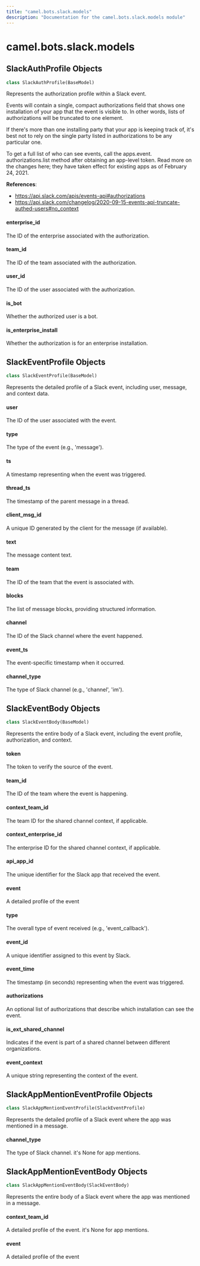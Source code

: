 ```yaml
---
title: "camel.bots.slack.models"
description: "Documentation for the camel.bots.slack.models module"
---
```


<a id="camel.bots.slack.models"></a>

# camel.bots.slack.models

<a id="camel.bots.slack.models.SlackAuthProfile"></a>

## SlackAuthProfile Objects

```python
class SlackAuthProfile(BaseModel)
```

Represents the authorization profile within a Slack event.

Events will contain a single, compact authorizations field that shows one
installation of your app that the event is visible to.
In other words, lists of authorizations will be truncated to one element.

If there's more than one installing party that your app is keeping track
of, it's best not to rely on the single party listed in authorizations to
be any particular one.

To get a full list of who can see events, call the apps.event.
authorizations.list method after obtaining an app-level token. Read more on
the changes here; they have taken effect for existing apps as of
February 24, 2021.

**References**:

  
  - https://api.slack.com/apis/events-api#authorizations
  - https://api.slack.com/changelog/2020-09-15-events-api-truncate-authed-users#no_context

<a id="camel.bots.slack.models.SlackAuthProfile.enterprise_id"></a>

#### enterprise\_id

The ID of the enterprise associated with the authorization.

<a id="camel.bots.slack.models.SlackAuthProfile.team_id"></a>

#### team\_id

The ID of the team associated with the authorization.

<a id="camel.bots.slack.models.SlackAuthProfile.user_id"></a>

#### user\_id

The ID of the user associated with the authorization.

<a id="camel.bots.slack.models.SlackAuthProfile.is_bot"></a>

#### is\_bot

Whether the authorized user is a bot.

<a id="camel.bots.slack.models.SlackAuthProfile.is_enterprise_install"></a>

#### is\_enterprise\_install

Whether the authorization is for an enterprise installation.

<a id="camel.bots.slack.models.SlackEventProfile"></a>

## SlackEventProfile Objects

```python
class SlackEventProfile(BaseModel)
```

Represents the detailed profile of a Slack event, including user,
message, and context data.

<a id="camel.bots.slack.models.SlackEventProfile.user"></a>

#### user

The ID of the user associated with the event.

<a id="camel.bots.slack.models.SlackEventProfile.type"></a>

#### type

The type of the event (e.g., 'message').

<a id="camel.bots.slack.models.SlackEventProfile.ts"></a>

#### ts

A timestamp representing when the event was triggered.

<a id="camel.bots.slack.models.SlackEventProfile.thread_ts"></a>

#### thread\_ts

The timestamp of the parent message in a thread.

<a id="camel.bots.slack.models.SlackEventProfile.client_msg_id"></a>

#### client\_msg\_id

A unique ID generated by the client for the message (if available).

<a id="camel.bots.slack.models.SlackEventProfile.text"></a>

#### text

The message content text.

<a id="camel.bots.slack.models.SlackEventProfile.team"></a>

#### team

The ID of the team that the event is associated with.

<a id="camel.bots.slack.models.SlackEventProfile.blocks"></a>

#### blocks

The list of message blocks, providing structured information.

<a id="camel.bots.slack.models.SlackEventProfile.channel"></a>

#### channel

The ID of the Slack channel where the event happened.

<a id="camel.bots.slack.models.SlackEventProfile.event_ts"></a>

#### event\_ts

The event-specific timestamp when it occurred.

<a id="camel.bots.slack.models.SlackEventProfile.channel_type"></a>

#### channel\_type

The type of Slack channel (e.g., 'channel', 'im').

<a id="camel.bots.slack.models.SlackEventBody"></a>

## SlackEventBody Objects

```python
class SlackEventBody(BaseModel)
```

Represents the entire body of a Slack event, including the event
profile, authorization, and context.

<a id="camel.bots.slack.models.SlackEventBody.token"></a>

#### token

The token to verify the source of the event.

<a id="camel.bots.slack.models.SlackEventBody.team_id"></a>

#### team\_id

The ID of the team where the event is happening.

<a id="camel.bots.slack.models.SlackEventBody.context_team_id"></a>

#### context\_team\_id

The team ID for the shared channel context, if applicable.

<a id="camel.bots.slack.models.SlackEventBody.context_enterprise_id"></a>

#### context\_enterprise\_id

The enterprise ID for the shared channel context, if applicable.

<a id="camel.bots.slack.models.SlackEventBody.api_app_id"></a>

#### api\_app\_id

The unique identifier for the Slack app that received the event.

<a id="camel.bots.slack.models.SlackEventBody.event"></a>

#### event

A detailed profile of the event

<a id="camel.bots.slack.models.SlackEventBody.type"></a>

#### type

The overall type of event received (e.g., 'event_callback').

<a id="camel.bots.slack.models.SlackEventBody.event_id"></a>

#### event\_id

A unique identifier assigned to this event by Slack.

<a id="camel.bots.slack.models.SlackEventBody.event_time"></a>

#### event\_time

The timestamp (in seconds) representing when the event was triggered.

<a id="camel.bots.slack.models.SlackEventBody.authorizations"></a>

#### authorizations

An optional list of authorizations that describe which installation can
see the event.

<a id="camel.bots.slack.models.SlackEventBody.is_ext_shared_channel"></a>

#### is\_ext\_shared\_channel

Indicates if the event is part of a shared channel between different
organizations.

<a id="camel.bots.slack.models.SlackEventBody.event_context"></a>

#### event\_context

A unique string representing the context of the event.

<a id="camel.bots.slack.models.SlackAppMentionEventProfile"></a>

## SlackAppMentionEventProfile Objects

```python
class SlackAppMentionEventProfile(SlackEventProfile)
```

Represents the detailed profile of a Slack event where the app was
mentioned in a message.

<a id="camel.bots.slack.models.SlackAppMentionEventProfile.channel_type"></a>

#### channel\_type

The type of Slack channel. it's None for app mentions.

<a id="camel.bots.slack.models.SlackAppMentionEventBody"></a>

## SlackAppMentionEventBody Objects

```python
class SlackAppMentionEventBody(SlackEventBody)
```

Represents the entire body of a Slack event where the app was mentioned
in a message.

<a id="camel.bots.slack.models.SlackAppMentionEventBody.context_team_id"></a>

#### context\_team\_id

A detailed profile of the event. it's None for app mentions.

<a id="camel.bots.slack.models.SlackAppMentionEventBody.event"></a>

#### event

A detailed profile of the event

